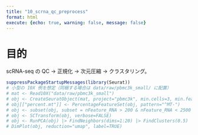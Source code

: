 ```yaml
---
title: "10_scrna_qc_preprocess"
format: html
execute: {echo: true, warning: false, message: false}
---
```


# 目的
scRNA-seq の QC → 正規化 → 次元圧縮 → クラスタリング。

```r
suppressPackageStartupMessages(library(Seurat))
# 小型の 10X 例を想定（同梱する場合は data/raw/pbmc3k_small/ に配置）
# mat <- Read10X("data/raw/pbmc3k_small")
# obj <- CreateSeuratObject(mat, project="pbmc3k", min.cells=3, min.features=200)
# obj[["percent.mt"]] <- PercentageFeatureSet(obj, pattern="^MT-")
# obj <- subset(obj, subset = nFeature_RNA > 200 & nFeature_RNA < 2500 & percent.mt < 5)
# obj <- SCTransform(obj, verbose=FALSE)
# obj <- RunPCA(obj) |> FindNeighbors(dims=1:20) |> FindClusters(0.5) |> RunUMAP(dims=1:20)
# DimPlot(obj, reduction="umap", label=TRUE)
```
